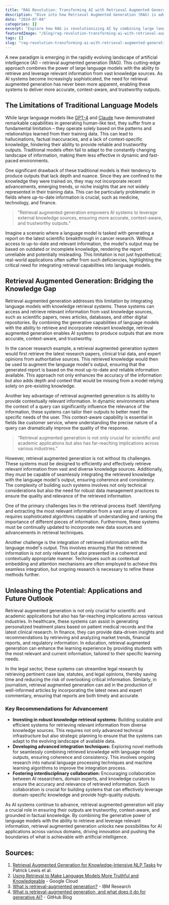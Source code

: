 ```yaml
---
title: "RAG Revolution: Transforming AI with Retrieval Augmented Generation"
description: "Dive into how Retrieval Augmented Generation (RAG) is addressing the limitations of traditional language models. Learn why this revolutionary approach is crucial for building more reliable, context-aware AI systems that can deliver trustworthy results."
date: "2024-07-04"
categories: []
excerpt: "Explore how RAG is revolutionizing AI by combining large language models with dynamic knowledge retrieval, enabling more accurate and context-aware AI applications while minimizing hallucinations."
featuredImage: "/blog/rag-revolution-transforming-ai-with-retrieval-augmented-generation.jpg"
tags: []
slug: "rag-revolution-transforming-ai-with-retrieval-augmented-generation"
---
```


A new paradigm is emerging in the rapidly evolving landscape of artificial intelligence (AI) – retrieval augmented generation (RAG). This cutting-edge approach combines the power of large language models with the ability to retrieve and leverage relevant information from vast knowledge sources. As AI systems become increasingly sophisticated, the need for retrieval augmented generation has never been more apparent, enabling these systems to deliver more accurate, context-aware, and trustworthy outputs.

## The Limitations of Traditional Language Models

While large language models like [GPT-4](https://www.openai.com) and [Claude](https://claude.ai/) have demonstrated remarkable capabilities in generating human-like text, they suffer from a fundamental limitation – they operate solely based on the patterns and relationships learned from their training data. This can lead to hallucinations, factual inaccuracies, and a lack of context-specific knowledge, hindering their ability to provide reliable and trustworthy outputs. Traditional models often fail to adapt to the constantly changing landscape of information, making them less effective in dynamic and fast-paced environments.

One significant drawback of these traditional models is their tendency to produce outputs that lack depth and nuance. Since they are confined to the knowledge they were trained on, they may not incorporate recent advancements, emerging trends, or niche insights that are not widely represented in their training data. This can be particularly problematic in fields where up-to-date information is crucial, such as medicine, technology, and finance.

> “Retrieval augmented generation empowers AI systems to leverage external knowledge sources, ensuring more accurate, context-aware, and trustworthy outputs.”

Imagine a scenario where a language model is tasked with generating a report on the latest scientific breakthrough in cancer research. Without access to up-to-date and relevant information, the model's output may be based on outdated or incomplete knowledge, rendering the report unreliable and potentially misleading. This limitation is not just hypothetical; real-world applications often suffer from such deficiencies, highlighting the critical need for integrating retrieval capabilities into language models.

## Retrieval Augmented Generation: Bridging the Knowledge Gap

Retrieval augmented generation addresses this limitation by integrating language models with knowledge retrieval systems. These systems can access and retrieve relevant information from vast knowledge sources, such as scientific papers, news articles, databases, and other digital repositories. By combining the generative capabilities of language models with the ability to retrieve and incorporate relevant knowledge, retrieval augmented generation enables AI systems to produce outputs that are more accurate, context-aware, and trustworthy.

In the cancer research example, a retrieval augmented generation system would first retrieve the latest research papers, clinical trial data, and expert opinions from authoritative sources. This retrieved knowledge would then be used to augment the language model's output, ensuring that the generated report is based on the most up-to-date and reliable information available. This approach not only enhances the accuracy of the information but also adds depth and context that would be missing from a model relying solely on pre-existing knowledge.

Another key advantage of retrieval augmented generation is its ability to provide contextually relevant information. In dynamic environments where the context of a query can significantly influence the relevance of the information, these systems can tailor their outputs to better meet the specific needs of the user. This context-aware capability is essential in fields like customer service, where understanding the precise nature of a query can dramatically improve the quality of the response.

> “Retrieval augmented generation is not only crucial for scientific and academic applications but also has far-reaching implications across various industries.”

However, retrieval augmented generation is not without its challenges. These systems must be designed to efficiently and effectively retrieve relevant information from vast and diverse knowledge sources. Additionally, they must be capable of seamlessly integrating the retrieved knowledge with the language model's output, ensuring coherence and consistency. The complexity of building such systems involves not only technical considerations but also the need for robust data management practices to ensure the quality and relevance of the retrieved information.

One of the primary challenges lies in the retrieval process itself. Identifying and extracting the most relevant information from a vast array of sources requires sophisticated algorithms capable of understanding and ranking the importance of different pieces of information. Furthermore, these systems must be continually updated to incorporate new data sources and advancements in retrieval techniques.

Another challenge is the integration of retrieved information with the language model's output. This involves ensuring that the retrieved information is not only relevant but also presented in a coherent and contextually appropriate manner. Techniques such as contextual embedding and attention mechanisms are often employed to achieve this seamless integration, but ongoing research is necessary to refine these methods further.

## Unleashing the Potential: Applications and Future Outlook

Retrieval augmented generation is not only crucial for scientific and academic applications but also has far-reaching implications across various industries. In healthcare, these systems can assist in generating personalized treatment plans based on patient medical records and the latest clinical research. In finance, they can provide data-driven insights and recommendations by retrieving and analyzing market trends, financial reports, and regulatory information. In education, retrieval augmented generation can enhance the learning experience by providing students with the most relevant and current information, tailored to their specific learning needs.

In the legal sector, these systems can streamline legal research by retrieving pertinent case law, statutes, and legal opinions, thereby saving time and reducing the risk of overlooking critical information. Similarly, in journalism, retrieval augmented generation can aid in the production of well-informed articles by incorporating the latest news and expert commentary, ensuring that reports are both timely and accurate.

### Key Recommendations for Advancement

- **Investing in robust knowledge retrieval systems:** Building scalable and efficient systems for retrieving relevant information from diverse knowledge sources. This requires not only advanced technical infrastructure but also strategic planning to ensure that the systems can adapt to the evolving landscape of available data.
- **Developing advanced integration techniques:** Exploring novel methods for seamlessly combining retrieved knowledge with language model outputs, ensuring coherence and consistency. This involves ongoing research into natural language processing techniques and machine learning algorithms to improve the integration process.
- **Fostering interdisciplinary collaboration:** Encouraging collaboration between AI researchers, domain experts, and knowledge curators to ensure the accuracy and relevance of retrieved information. Such collaboration is crucial for building systems that can effectively leverage domain-specific knowledge and provide high-quality outputs.

As AI systems continue to advance, retrieval augmented generation will play a crucial role in ensuring their outputs are trustworthy, context-aware, and grounded in factual knowledge. By combining the generative power of language models with the ability to retrieve and leverage relevant information, retrieval augmented generation unlocks new possibilities for AI applications across various domains, driving innovation and pushing the boundaries of what is achievable with artificial intelligence.

## Sources:

1. [Retrieval Augmented Generation for Knowledge-Intensive NLP Tasks](https://arxiv.org/abs/2005.11401) by Patrick Lewis et al.
2. [Using Retrieval to Make Language Models More Truthful and Knowledgeable](https://cloud.google.com/use-cases/retrieval-augmented-generation) - Google Cloud
3. [What is retrieval-augmented generation?](https://research.ibm.com/blog/retrieval-augmented-generation-RAG) - IBM Research
4. [What is retrieval-augmented generation, and what does it do for generative AI?](https://github.blog/2024-04-04-what-is-retrieval-augmented-generation-and-what-does-it-do-for-generative-ai/) - GitHub Blog
